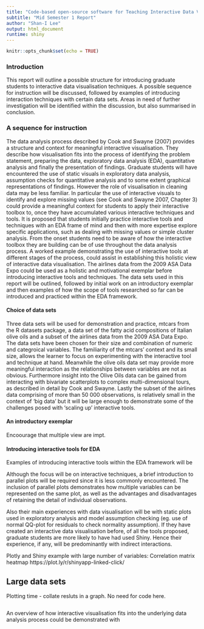 ```yaml
---
title: "Code-based open-source software for Teaching Interactive Data Visualisation"
subtitle: "Mid Semester 1 Report"
author: "Shan-I Lee"
output: html_document
runtime: shiny
---
```


```r
knitr::opts_chunk$set(echo = TRUE)
```
### Introduction
This report will outline a possible structure for introducing graduate students to interactive data visualisation techniques. A possible sequence for instruction will be discussed, followed by examples of introducing interaction techniques with certain data sets. Areas in need of further investigation will be identified within the discussion, but also summarised in conclusion.

### A sequence for instruction
The data analysis process described by Cook and Swayne (2007) provides a structure and context for meaningful interactive visualisation. They describe how visualisation fits into the process of identifying the problem statement, preparing the data, exploratory data analysis (EDA), quantitative analysis and finally the presentation of findings. Graduate students will have encountered the use of static visuals in exploratory data analysis, assumption checks for quantitative analysis and to some extent graphical representations of findings. However the role of visualisation in cleaning data may be less familiar. In particular the use of interactive visuals to identify and explore missing values (see Cook and Swayne 2007, Chapter 3) could provide a meaningful context for students to apply their interactive toolbox to, once they have accumulated various interactive techniques and tools.
It is proposed that students initially practice interactive tools and techniques with an EDA frame of mind and then with more expertise explore specific applications, such as dealing with missing values or simple cluster analysis. From the onset students need to be aware of how the interactive toolbox they are building can be of use throughout the data analysis process. A worked example demonstrating the use of interactive tools at different stages of the process, could assist in establishing this holistic view of interactive data visualisation. The airlines data from the 2009 ASA Data Expo could be used as a holistic and motivational exemplar before introducing interactive tools and techniques. The data sets used in this report will be outlined, followed by initial work on an introductory exemplar and then examples of how the scope of tools researched so far can be introduced and practiced within the EDA framework.

#### Choice of data sets
Three data sets will be used for demonstration and practice, mtcars from the R datasets package, a data set of the fatty acid compositions of Italian olive oils and a subset of the airlines data from the 2009 ASA Data Expo. The data sets have been chosen for their size and combination of numeric and categroical variables. The familiarity of the mtcars' context and its small size, allows the learner to focus on experimenting with the interactive tool and technique at hand. Meanwhile the olive oils data set may provide more meaningful interaction as the relationships between variables are not as obvious. Furthermore insight into the Olive Oils data can be gained from interacting with bivariate scatterplots to complex multi-dimensional tours, as described in detail by Cook and Swayne. Lastly the subset of the airlines data comprising of more than 50 000 observations, is relatively small in the context of 'big data' but it will be large enough to demonstrate some of the challenges posed with 'scaling up' interactive tools.

#### An introductory exemplar
Encoourage that multiple view are impt.

#### Introducing interactive tools for EDA
Examples of introducing interactive tools within the EDA framework will be 



Although the focus will be on interactive techniques, a brief introduction to parallel plots will be required since it is less commonly encountered. The inclusion of parallel plots demonstrates how multiple variables can be represented on the same plot, as well as the advantages and disadvantages of retaining the detail of individual observations. 

Also their main experiences with data visualisation will be with static plots used in exploratory analysis and model assumption checking (eg. use of normal QQ-plot for residuals to check normality assumption). If they have created an interactive data visualisation before, of all the tools proposed, graduate students are more likely to have had used Shiny. Hence their experience, if any, will be predominantly with indirect interactions.

Plotly and Shiny example with large number of variables:
Correlation matrix heatmap
https://plot.ly/r/shinyapp-linked-click/

## Large data sets
Plotting time - collate resluts in a graph. No need for code here.
```r

```
An overview of how interactive visualisation fits into the underlying data analysis process could be demonstrated with 